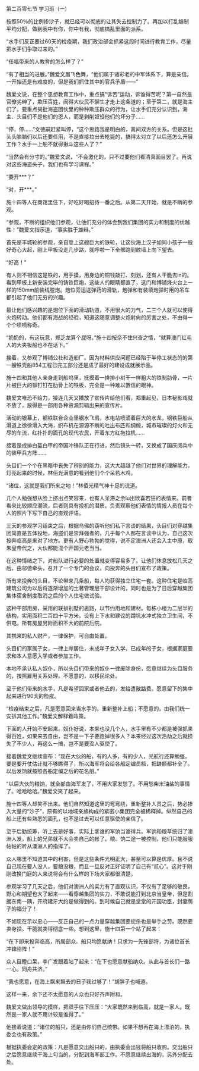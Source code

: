 

第二百零七节 学习班（一）

按照50％的比例掺沙子，就已经可以彻底的让其失去控制力了。再加以打乱编制平均分配，做到我中有你，你中有我，彻底搞乱里面的派系。

“水手们反正要过60天的检疫期，我们政治部会抓紧这段时间进行教育工作，尽量把水手们争取过来的。”

“任福带来的人教育的怎么样了？”

“有了相当的进展。”魏爱文眉飞色舞，“他们属于诸彩老的中军体系下，算是亲信。一开始还是有难度的，但是我们抓住其中的官兵矛盾――”

魏爱文说，在整个思想教育工作中，重点搞“诉苦”运动，诉谁得苦呢？第一自然是官僚劣绅了，欺压百姓，闹得大伙民不聊生才走上这条道的；至于第二，就是海主们了。要重点揭批海盗团伙里的种种欺压群众的行为，让水手们充分认识到，海主、头目们不是他们的恩人，而是剥削奴役他们的坏分子……

“停，停……”文徳嗣赶紧叫停，“这个思路我是明白的，离间双方的关系。但是这批头头脑脑们以后还要任用，不是直接拉出去枪毙的，搞得太对立了以后还怎么开展工作？水手一上船不就得揪斗这些人了？”

“当然会有分寸的。”魏爱文说，“不会激化的，只不过要他们看清真面目罢了。再说对这些海盗头子，我们也有学习课程。”

“要开***？”

“对，开***。”

施十四等人在商馆里住下，好吃好喝招待一番之后。从第二天开始，就是不断的参观。

“参观，不断的组织他们参观，让他们充分的体会到我们集团的实力和制度的优越性！”魏爱文指示道，“事实胜于雄辩。”

首先是丰城轮的参观，亲自登上这艘巨大的铁轮，让这伙海上汉子如同小孩子一般好奇心大起，刚上甲板没走几步路，就呼啦一下全部跑到舷墙上向下望去。

“好高！”

有人则不相信这是铁的，用手摸，用身边的铜钱敲打、刻划，还有人干脆去in的。看到甲板上新安装完毕的铸铁巨炮，这些人的眼睛都直了，这门和博铺烽火台上一样的150mm前装线膛炮。炮位旁运送弹药的滑轨，炮弹和有装填炮弹时用的吊车都引起了他们无穷的兴趣。

最让他们感兴趣的是炮位下面的滑动轨道，不用很大的力气，二三个人就可以使得火炮转动。他们都有海战的经验，知道这随意调整火炮射向的厉害之处，不由得一个个啧啧称奇。

“奶奶的，有这玩意，郑芝龙算个屁呀。”施十四按奈不住兴奋之情，“就算澳门红毛人的大夹板船也不在话下。”

接着，又参观了博铺公社和造船厂。因为材料供应问题已经陷于半停工状态的的第一艘铁壳船854工程已完工部分还是成了最好的建设成就展示品。

施十四和其他人亲身走到船坞里，抚摸着一排排小树干一样粗大的铁制肋骨，一片片被巨大的铆钉钉在肋骨上的铁板，完全是一种难以置信的眼神。

魏爱文唯恐不给力，接连几天又播放了宣传片给他们看，郑重起见，日本秘影戏就不放了，放得是一部用各种资源剪辑出来的宣传片。

活动的银幕上，钢铁联合企业里钢水飞溅，水电站喷涌着巨大的水龙，钢铁巨船从滑道上徐徐滑入大海，织布机在源源不断的吐出布匹和绸缎，城市璀璨的灯火和无尽的车流，红扑扑的面孔的现代农民，开着东方红拖拉机……

接着是成排白盔白甲的帝国冲锋队正在行进，然后镜头一转，又换成了国庆阅兵中的装甲兵方阵……

头目们一个个在黑暗中丧失了辨别的能力，这大大超越了他们对世界的理解能力。灯亮起来的时候，林佰光满意的看到他们个个呆若木鸡。

“诸位，这就是我们所来之地！”林佰光精气神十足的说道。

几个人勉强想从脸上挤出点笑容来，也有人呆滞之余lu出欣喜若狂的表情来。前者看来比较顺应潮流，后者则具有投机的潜质。负责观察他们表情的情报人员在每个人的照片下写下自己的直观评语。

三天的参观学习结束之后，根据乌佛的窃听他们私下言谈的结果，头目们对穿越集团简直是五体投地，海盗们是崇拜强者的，几乎每个人都在言谈中认为，自己这次投奔临高是来对了地方。更有人野心勃勃的觉得，说不定澳洲人还会入主中原，取朱皇帝代之，大伙都能混个开国元老当当。

在这种情绪之下，对船队进行必要的处置就变得容易多了。让他们休息放松几天之后，由邬徳牵头，召开了一个专门的会议，向投奔的头目们宣布了政策。

所有来投奔的头目，不论带来几条船，每人均获得独立住宅一套。这种住宅是临高建筑公司为以后将逐渐增加的土著管理层干部设计的，同时也是为了日后穿越集团集体宿舍制度取消之后的个人住宅做试验。

这种干部用房，采用的联排别墅的思路，以节约用地和建材。每栋小楼为二层半的结构，实用面积二百四十平方米。设有上下水和建议的蹲坑水冲式独立卫生间，不供电。所有房屋另附面积不大的前院后院。

其携来的私人财产，一律保护，可自由处置。

头目们的家属子女，一律上岸居住，未成年子女入学，已成年的子女，根据家庭要求和本人意愿入学或者参加工作。

本地不承认私人奴仆，所以头目们带来的奴仆一律废除身份，愿意继续为头目服务的，按照雇用关系处理。不愿意的，以移民论处。

至于他们带来的水手，凡是希望回家或者他去的，发给遣散路费。愿意留下的集中起来进行90天的检疫。

“检疫结束之后，凡是愿意回来当水手的，重新整补上船；不愿意的，由我们统一安排其他工作。”魏爱文解释着政策。

下面的人开始不安起来。奴仆好说，本来也没几个人，水手里有不少都是被强抓来得百姓，如果来去自由，岂不是一下子要跑掉很多人？本来经过这次浩劫之后就损失了不少人，再这么一搞，岂不是要没人驱使了。

接着魏爱文继续宣布：“现在大伙的船，有的人多，有的少人，光航行还算勉强，要是要开仗估计就不够瞧得了，所以海军将会给各船定编员额，把缺额都补全了。以后发饷就按照各船定编之后的花名册。”

“以后大伙的粮饷，就全部由海军发了，不用大家发愁了。不用愁柴米油盐的事情了。哈哈哈哈。”魏爱文笑了起来。

施十四等人却笑不出来。他们自然知道这里的弯弯绕，重新整补人员之后，势必掺入大量的“沙子”，原有的以地域亲族构成的紧密小集团完全被稀释掉。纵然自己的船上还有些熟悉的面孔，也不是过去可以任意驱使的亲信了。

至于后勤统筹，听上去是好事，实际上拿谁的军饷当谁得兵。军饷和粮草统归了澳洲人发，船上的兄弟就不大会卖自己的帐了。粮、饷二途一被控制，他们只能服服帖帖的听从澳洲人的指挥了。

众人哪里不知道其中的利害，但是这些条件光明正大，甚至可以算是优厚。且不说自己现在要人没人，要粮没粮，而且一旦反对正好证明了自己有“贰心”。这对于刚刚改换门庭的人来说将会有什么样的下场大家都很清楚。

参观学习了几天之后，他们对澳洲人的实力有了直观认识，不仅有了足够的敬畏，野心和期望也大了起来――看穿越集团的实力，不敢说能打到北京当皇帝，但是割据东南一隅，开府建牙大约是做得到的。到时候自己就是堂堂的开国功臣，封妻荫子的福分了！

不如现在示以忠心――反正自己的一点力量穿越集团要扼杀也是举手之劳。既然要卖身投，干脆就卖得彻底一些。想到这里，施十四第一个站了起来：

“在下即来投奔临高，所属部众、船只均愿献纳！只求为一先锋部将，为诸位首长冲锋陷阵！”

众人目瞪口呆，李广发跟着站了起来：“在下也愿意献船纳众。从此与首长们一路一心。同舟共济。”

“我也愿意，在海上飘来飘去的日子我过够了！”胡胖子也喊道。

这样一来，余下还不太愿意的人众也只好齐声附和。

魏爱文做出领导的模样，把双手往下压压：“大家既然来到临高，就是一家人。既然是一家人就不用计较是谁得了。”

他接着说道：“诸位的船只，还是由你们自己统带。如果不想再在海上漂泊的，执委会也有政策。”

根据执委会定的政策：凡是愿意交出船只的，由执委会出钱将船只收购。交出船只之后愿意继续干海上勾当的，分配到海军部工作。不愿意继续出海的，另外分配去处。

